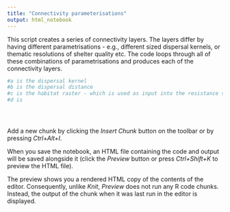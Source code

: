 ```yaml
---
title: "Connectivity parameterisations"
output: html_notebook
---
```


This script creates a series of connectivity layers. The layers differ by having different parametrisations - e.g., different sized dispersal kernels, or thematic resolutions of shelter quality etc. The code loops through all of these combinations of parametrisations and produces each of the connectivity layers.

```r
#a is the dispersal kernel 
#b is the dispersal distance
#c is the habitat raster - which is used as input into the resistance surface layer
#d is 





```

Add a new chunk by clicking the *Insert Chunk* button on the toolbar or by pressing *Ctrl+Alt+I*.

When you save the notebook, an HTML file containing the code and output will be saved alongside it (click the *Preview* button or press *Ctrl+Shift+K* to preview the HTML file).

The preview shows you a rendered HTML copy of the contents of the editor. Consequently, unlike *Knit*, *Preview* does not run any R code chunks. Instead, the output of the chunk when it was last run in the editor is displayed.
